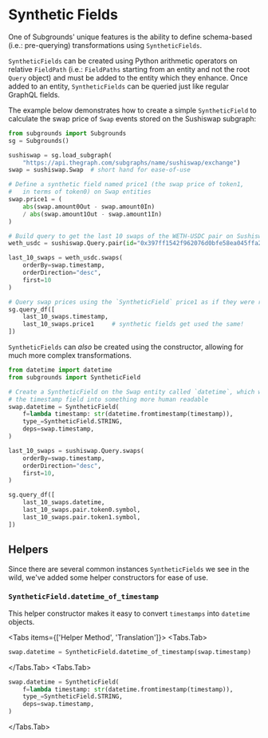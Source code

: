 
# Synthetic Fields

One of Subgrounds' unique features is the ability to define schema-based (i.e.: pre-querying) transformations using `SyntheticFields`.

`SyntheticFields` can be created using Python arithmetic operators on relative `FieldPath` (i.e.: `FieldPaths` starting from an entity and not the root `Query` object) and must be added to the entity which they enhance. Once added to an entity, `SyntheticFields` can be queried just like regular GraphQL fields.

The example below demonstrates how to create a simple `SyntheticField` to calculate the swap price of `Swap` events stored on the Sushiswap subgraph:



```python copy
from subgrounds import Subgrounds
sg = Subgrounds()

sushiswap = sg.load_subgraph(
    "https://api.thegraph.com/subgraphs/name/sushiswap/exchange")
swap = sushiswap.Swap  # short hand for ease-of-use

# Define a synthetic field named price1 (the swap price of token1,
#   in terms of token0) on Swap entities
swap.price1 = (
    abs(swap.amount0Out - swap.amount0In)
    / abs(swap.amount1Out - swap.amount1In)
)

# Build query to get the last 10 swaps of the WETH-USDC pair on Sushiswap 
weth_usdc = sushiswap.Query.pair(id="0x397ff1542f962076d0bfe58ea045ffa2d347aca0")

last_10_swaps = weth_usdc.swaps(
    orderBy=swap.timestamp,
    orderDirection="desc",
    first=10
)

# Query swap prices using the `SyntheticField` price1 as if they were regular fields
sg.query_df([
    last_10_swaps.timestamp,
    last_10_swaps.price1     # synthetic fields get used the same!
])
```

`SyntheticFields` can *also* be created using the constructor, allowing for much more complex transformations.

```python copy
from datetime import datetime
from subgrounds import SyntheticField

# Create a SyntheticField on the Swap entity called `datetime`, which will format 
# the timestamp field into something more human readable
swap.datetime = SyntheticField(
    f=lambda timestamp: str(datetime.fromtimestamp(timestamp)),
    type_=SyntheticField.STRING,
    deps=swap.timestamp,
)

last_10_swaps = sushiswap.Query.swaps(
    orderBy=swap.timestamp,
    orderDirection="desc",
    first=10,
)

sg.query_df([
    last_10_swaps.datetime,
    last_10_swaps.pair.token0.symbol,
    last_10_swaps.pair.token1.symbol,
])
```

## Helpers

Since there are several common instances `SyntheticFields` we see in the wild, we've added some helper constructors for ease of use.

### `SyntheticField.datetime_of_timestamp`

This helper constructor makes it easy to convert `timestamps` into `datetime` objects.

<Tabs items={['Helper Method', 'Translation']}>
<Tabs.Tab>
```python copy
swap.datetime = SyntheticField.datetime_of_timestamp(swap.timestamp)
```
</Tabs.Tab>
<Tabs.Tab>
```python copy
swap.datetime = SyntheticField(
    f=lambda timestamp: str(datetime.fromtimestamp(timestamp)),
    type_=SyntheticField.STRING,
    deps=swap.timestamp,
)
```
</Tabs.Tab>
</Tabs>
